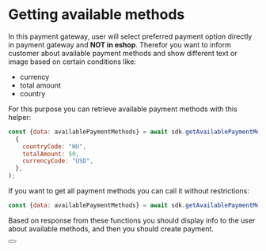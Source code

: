
# Getting available methods

In this payment gateway, user will select preferred payment option directly in payment gateway and **NOT in eshop**.
Therefor you want to inform customer about available payment methods and show different text or image based on certain conditions like:
- currency
- total amount
- country

For this purpose you can retrieve available payment methods with this helper:
```javascript
const {data: availablePaymentMethods} = await sdk.getAvailablePaymentMethods(
  {
    countryCode: "HU", 
    totalAmount: 50,
    currencyCode: "USD",
  },
);
```

If you want to get all payment methods you can call it without restrictions:
```javascript
const {data: availablePaymentMethods} = await sdk.getAvailablePaymentMethods();
```

Based on response from these functions you should display info to the user about available methods, 
and then you should create payment.

<Button label="See full API reference" link="/docs/api/get-methods"/>